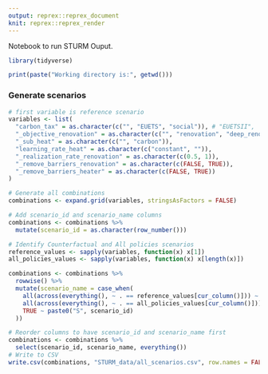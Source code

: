 ```yaml
---
output: reprex::reprex_document
knit: reprex::reprex_render
---
```


Notebook to run STURM Ouput.

```r
library(tidyverse)

print(paste("Working directory is:", getwd()))

```

### Generate scenarios
```r
# first variable is reference scenario
variables <- list(
  "carbon_tax" = as.character(c("", "EUETS", "social")), # "EUETSII", 
  "_objective_renovation" = as.character(c("", "renovation", "deep_renovation")),
  "_sub_heat" = as.character(c("", "carbon")),
  "learning_rate_heat" = as.character(c("constant", "")),
  "_realization_rate_renovation" = as.character(c(0.5, 1)),
  "_remove_barriers_renovation" = as.character(c(FALSE, TRUE)),
  "_remove_barriers_heater" = as.character(c(FALSE, TRUE))
)

```

```r
# Generate all combinations
combinations <- expand.grid(variables, stringsAsFactors = FALSE)

# Add scenario_id and scenario_name columns
combinations <- combinations %>%
  mutate(scenario_id = as.character(row_number()))

# Identify Counterfactual and All policies scenarios
reference_values <- sapply(variables, function(x) x[1])
all_policies_values <- sapply(variables, function(x) x[length(x)])

combinations <- combinations %>%
  rowwise() %>%
  mutate(scenario_name = case_when(
    all(across(everything(), ~ . == reference_values[cur_column()])) ~ "Counterfactual",
    all(across(everything(), ~ . == all_policies_values[cur_column()])) ~ "All policies",
    TRUE ~ paste0("S", scenario_id)
  ))

# Reorder columns to have scenario_id and scenario_name first
combinations <- combinations %>%
  select(scenario_id, scenario_name, everything())
# Write to CSV
write.csv(combinations, "STURM_data/all_scenarios.csv", row.names = FALSE)

```
